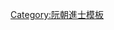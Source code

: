 {{Navbox
|name = 維新七年癸丑科庭試正副榜
|title = [[阮朝維新七年癸丑科貢士進士列表|維新七年（1913年）癸丑科庭試正副榜]]
|titlestyle = background-color:#FFD700;
|image =
|style = width:100%;text-align:center; 
|groupstyle = text-align:center; background-color:#FFD700;
|liststyle = text-align:center;
|state = {{{state<includeonly>|collapsed</includeonly>}}}
|group1 = 第二甲<br>勅賜進士出身<br>共1名
|list1 = '''[[丁文執]]'''

|group2 = 第三甲<br>勅賜同進士出身<br>共5名
|list2 = [[武二吉]] - [[阮文檟]] - [[枚有用]] - [[潘輝松]] - [[范友文|-{范}-友文]]

|group3 = 副榜<br>共4名
|list3 = [[武春心]] - [[杜春豐]] - [[潘仕傍]] - [[黎經淺]]

|belowstyle = text-align: center; background-color:#FFD700;
|below='''前一科：[[Template:維新四年庚戌科庭試正副榜|維新四年庚戌科]]　'''·'''　後一科：[[Template:啟定元年丙辰科庭試正副榜|啟定元年丙辰科]]'''
}}
<noinclude>[[Category:維新七年癸丑科進士| ]]
[[Category:阮朝進士模板]]</noinclude>